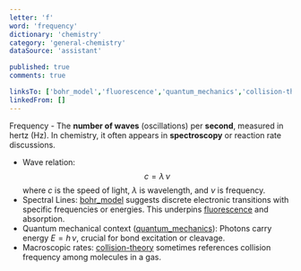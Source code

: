 ```yaml
---
letter: 'f'
word: 'frequency'
dictionary: 'chemistry'
category: 'general-chemistry'
dataSource: 'assistant'

published: true
comments: true

linksTo: ['bohr_model','fluorescence','quantum_mechanics','collision-theory']
linkedFrom: []
---
```


<a id="frequency">Frequency</a> - The **number of waves** (oscillations) per **second**, measured in hertz (Hz). In chemistry, it often appears in **spectroscopy** or reaction rate discussions.

- Wave relation:  
  $$ 
  c = \lambda \,\nu 
  $$
  where $c$ is the speed of light, $\lambda$ is wavelength, and $\nu$ is frequency.
- Spectral Lines: [bohr_model](#bohr_model) suggests discrete electronic transitions with specific frequencies or energies. This underpins [fluorescence](#fluorescence) and absorption.
- Quantum mechanical context ([quantum_mechanics](#quantum_mechanics)): Photons carry energy $E = h\,\nu$, crucial for bond excitation or cleavage.
- Macroscopic rates: [collision-theory](#collision_theory) sometimes references collision frequency among molecules in a gas.

